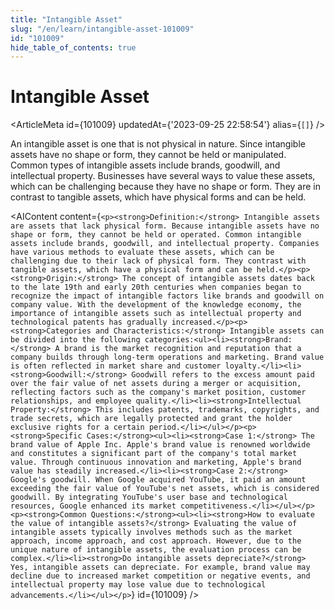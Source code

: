 ```yaml
---
title: "Intangible Asset"
slug: "/en/learn/intangible-asset-101009"
id: "101009"
hide_table_of_contents: true
---
```



# Intangible Asset

<ArticleMeta id={101009} updatedAt={'2023-09-25 22:58:54'} alias={`[]`} />
<div className='border-solid border-b border-t-0 my-4 border-[var(--ifm-color-gray-300)]' />

An intangible asset is one that is not physical in nature. Since intangible assets have no shape or form, they cannot be held or manipulated. Common types of intangible assets include brands, goodwill, and intellectual property. Businesses have several ways to value these assets, which can be challenging because they have no shape or form. They are in contrast to tangible assets, which have physical forms and can be held.

<AIContent content={`<p><strong>Definition:</strong> Intangible assets are assets that lack physical form. Because intangible assets have no shape or form, they cannot be held or operated. Common intangible assets include brands, goodwill, and intellectual property. Companies have various methods to evaluate these assets, which can be challenging due to their lack of physical form. They contrast with tangible assets, which have a physical form and can be held.</p><p><strong>Origin:</strong> The concept of intangible assets dates back to the late 19th and early 20th centuries when companies began to recognize the impact of intangible factors like brands and goodwill on company value. With the development of the knowledge economy, the importance of intangible assets such as intellectual property and technological patents has gradually increased.</p><p><strong>Categories and Characteristics:</strong> Intangible assets can be divided into the following categories:<ul><li><strong>Brand:</strong> A brand is the market recognition and reputation that a company builds through long-term operations and marketing. Brand value is often reflected in market share and customer loyalty.</li><li><strong>Goodwill:</strong> Goodwill refers to the excess amount paid over the fair value of net assets during a merger or acquisition, reflecting factors such as the company's market position, customer relationships, and employee quality.</li><li><strong>Intellectual Property:</strong> This includes patents, trademarks, copyrights, and trade secrets, which are legally protected and grant the holder exclusive rights for a certain period.</li></ul></p><p><strong>Specific Cases:</strong><ul><li><strong>Case 1:</strong> The brand value of Apple Inc. Apple's brand value is renowned worldwide and constitutes a significant part of the company's total market value. Through continuous innovation and marketing, Apple's brand value has steadily increased.</li><li><strong>Case 2:</strong> Google's goodwill. When Google acquired YouTube, it paid an amount exceeding the fair value of YouTube's net assets, which is considered goodwill. By integrating YouTube's user base and technological resources, Google enhanced its market competitiveness.</li></ul></p><p><strong>Common Questions:</strong><ul><li><strong>How to evaluate the value of intangible assets?</strong> Evaluating the value of intangible assets typically involves methods such as the market approach, income approach, and cost approach. However, due to the unique nature of intangible assets, the evaluation process can be complex.</li><li><strong>Do intangible assets depreciate?</strong> Yes, intangible assets can depreciate. For example, brand value may decline due to increased market competition or negative events, and intellectual property may lose value due to technological advancements.</li></ul></p>`} id={101009} />
